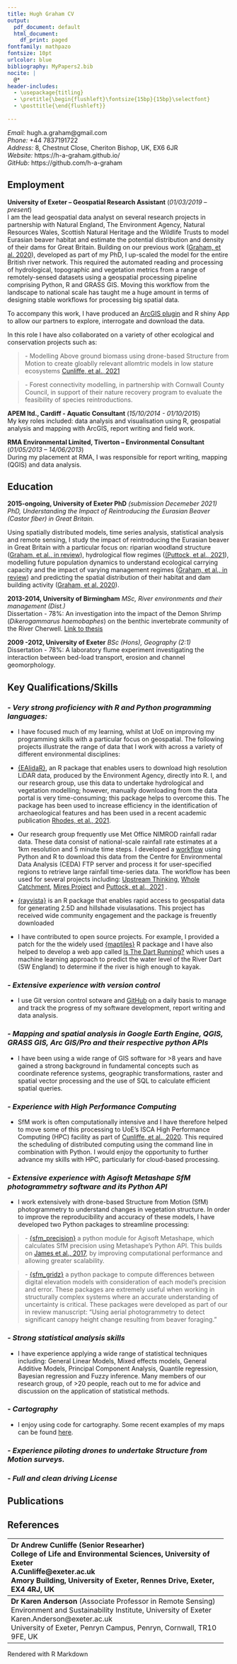 ```yaml
---
title: Hugh Graham CV
output:
  pdf_document: default
  html_document:
    df_print: paged
fontfamily: mathpazo
fontsize: 10pt
urlcolor: blue
bibliography: MyPapers2.bib
nocite: |
  @*
header-includes:
  - \usepackage{titling}
  - \pretitle{\begin{flushleft}\fontsize{15bp}{15bp}\selectfont}
  - \posttitle{\end{flushleft}}
  
---
```

\vspace{-1.5cm}
\pagenumbering{gobble}

*Email:*  hugh.a.graham@gmail.com \
*Phone:*  +44 7837191722 \
*Address:*  8, Chestnut Close, Cheriton Bishop, UK, EX6 6JR \
*Website:*  https://h-a-graham.github.io/ \
*GitHub:*  https://github.com/h-a-graham


## Employment

**University of Exeter – Geospatial Research Assistant** (*01/03/2019 – present*)\
I am the lead geospatial data analyst on several research projects in partnership with Natural England, The Environment Agency, Natural Resources Wales, Scottish Natural Heritage and the Wildlife Trusts to model Eurasian beaver habitat and estimate the potential distribution and density of their dams for Great Britain. Building on our previous work ([Graham, et al. 2020](https://link.springer.com/article/10.1007%2Fs10344-020-01379-w)), developed as part of my PhD, I up-scaled the model for the entire British river network. This required the automated reading and processing of hydrological, topographic and vegetation metrics from a range of remotely-sensed datasets using a geospatial processing pipeline comprising Python, R and GRASS GIS. Moving this workflow from the landscape to national scale has taught me a huge amount in terms of designing stable workflows for processing big spatial data.

To accompany this work, I have produced an [ArcGIS plugin](https://github.com/exeter-creww/Beaver_Tools_ArcToolbox) and R shiny App to allow our partners to explore, interrogate and download the data. 

In this role I have also collaborated on a variety of other ecological and conservation projects such as:

><space>- Modelling Above ground biomass using drone-based Structure from Motion to create gloablly relevant allomtric models in low stature ecosystems [Cunliffe, et al., 2021](https://zslpublications.onlinelibrary.wiley.com/doi/full/10.1002/rse2.228)

><space>- Forest connectivity modelling, in partnership with Cornwall County Council, in support of their nature recovery program to evaluate the feasibility of species reintroductions. 

**APEM ltd., Cardiff - Aquatic Consultant** (*15/10/2014 - 01/10/2015*)\
 My key roles included: data analysis and visualisation using R, geospatial analysis and mapping with ArcGIS, report writing and field work.

**RMA Environmental Limited, Tiverton – Environmental Consultant** (*01/05/2013 – 14/06/2013*)\
During my placement at RMA, I was responsible for report writing, mapping (QGIS) and data analysis.

## Education

**2015-ongoing, University of Exeter  PhD** *(submission Decemeber 2021)*\
*PhD, Understanding the Impact of Reintroducing the Eurasian Beaver (Castor fiber) in Great Britain.*

Using spatially distributed models, time series analysis, statistical analysis and remote sensing, I study the impact of reintroducing the Eurasian beaver in Great Britain with a particular focus on: riparian woodland structure ([Graham, et al., in review](https://github.com/h-a-graham/CWC_Results_Analysis)), hydrological flow regimes ([(Puttock, et al., 2021](https://onlinelibrary.wiley.com/doi/full/10.1002/hyp.14017)), modelling future population dynamics to understand ecological carrying capacity and the impact of varying management regimes ([Graham, et al., in review](https://github.com/h-a-graham/beavertools)) and predicting the spatial distribution of their habitat and dam building activity ([Graham, et al. 2020](https://link.springer.com/article/10.1007%2Fs10344-020-01379-w)). 

**2013-2014, University of Birmingham** 
*MSc, River environments and their management (Dist.)* \
Dissertation - 78%: An investigation into the impact of the Demon Shrimp (*Dikerogammarus haemobaphes*) on the benthic invertebrate community of the River Cherwell. [Link to thesis](http://www.nonnativespecies.org/index.cfm?pageid=559)

**2009 -2012, University of Exeter**
*BSc (Hons), Geography (2:1)*\
Dissertation - 78%: A laboratory flume experiment investigating the interaction between bed-load transport, erosion and channel geomorphology.

## Key Qualifications/Skills

### *- Very strong proficiency with R and Python programming languages:*

- I have focused much of my learning, whilst at UoE on improving my programming skills with a particular focus on geospatial. The following projects illustrate the range of data that I work with across a variety of different environmental disciplines:

- [{EAlidaR}](https://github.com/h-a-graham/EAlidaR), an R package that enables users to download high resolution LiDAR data, produced by the Environment Agency, directly into R. I, and our research group, use this data to undertake hydrological and vegetation modelling; however, manually downloading from the data portal is very time-consuming; this package helps to overcome this. The package has been used to increase efficiency in the identification of archaeological features and has been used in a recent academic publication [Rhodes, et al., 2021](https://onlinelibrary.wiley.com/doi/abs/10.1111/brv.12802).

-  Our research group frequently use Met Office NIMROD rainfall radar data. These data consist of national-scale rainfall rate estimates at a 1km resolution and 5 minute time steps. I developed a [workflow](https://github.com/exeter-creww/Rainfall_radar) using Python and R to download this data from the Centre for Environmental Data Analysis (CEDA) FTP server and process it for user-specified regions to retrieve large rainfall time-series data. The workflow has been used for several projects including: [Upstream Thinking](https://www.exeter.ac.uk/creww/research/casestudies/upstreamthinking/), [Whole Catchment](https://www.exeter.ac.uk/creww/research/casestudies/wholecatchment/), [Mires Project](https://www.exeter.ac.uk/creww/research/casestudies/miresproject/) and [Puttock, et al., 2021](https://onlinelibrary.wiley.com/doi/full/10.1002/hyp.14017) .

-  [{rayvista}](https://github.com/h-a-graham/rayvista) is an R package that enables rapid access to geospatial data for generating 2.5D and hillshade visulasations. This project has received wide community engagement and the package is freuently downloaded 

-  I have contributed to open source projects. For example, I provided a patch for the the widely used [{maptiles}](https://github.com/riatelab/maptiles) R package and I have also helped to develop a web app called [Is The Dart Running?](http://isthedartrunning.co.uk/) which uses a machine learning approach to predict the water level of the River Dart (SW England) to determine if the river is high enough to kayak.

### *- Extensive experience with version control*
- I use Git version control sotware and [GitHub](https://github.com/h-a-graham) on a daily basis to manage and track the progress of my software development, report writing and data analysis. 

### *- Mapping and spatial analysis in Google Earth Engine, QGIS, GRASS GIS, Arc GIS/Pro and their respective python APIs*
- I have been using a wide range of GIS software for >8 years and have gained a strong background in fundamental concepts such as coordinate reference systems, geographic transformations, raster and spatial vector processing and the use of SQL to calculate efficient spatial queries. 

### *- Experience with High Performance Computing*
- SfM work is often computationally intensive and I have therefore helped to move some of this processing to UoE's ISCA High Performance Computing (HPC) facility as part of [Cunliffe, et al., 2020](https://zslpublications.onlinelibrary.wiley.com/doi/full/10.1002/rse2.228). This required the scheduling of distributed computing using the command line in combination with Python. I would enjoy the opportunity to further advance my skills with HPC, particularly for cloud-based processing.

### *- Extensive experience with Agisoft Metashape SfM photogrammetry software and its Python API*
- I work extensively with drone-based Structure from Motion (SfM) photogrammetry to understand changes in vegetation structure. In order to improve the reproducibility and accuracy of these models, I have developed two Python packages to streamline processing:

><space>- [{sfm_precision}](https://github.com/exeter-creww/SFM_Precision/tree/master/sfm_precision) a python module for Agisoft Metashape, which calculates SfM precision using Metashape's Python API. This builds on [James et al., 2017](https://onlinelibrary.wiley.com/doi/full/10.1002/esp.4125), by improving computational performance and allowing greater scalability.

><space>- [{sfm_gridz}](https://github.com/exeter-creww/SFM_Precision/tree/master/sfm_gridz) a python package to compute differences between digital elevation models with consideration of each model’s precision and error. These packages are extremely useful when working in structurally complex systems where an accurate understanding of uncertainty is critical. These packages were developed as part of our in review manuscript: "Using aerial photogrammetry to detect significant canopy height change resulting from beaver foraging."

### *- Strong statistical analysis skills*
- I have experience applying a wide range of statistical techniques including: General Linear Models, Mixed effects models, General Additive Models, Principal Component Analysis, Quantile regression, Bayesian regression and Fuzzy inference. Many members of our research group, of >20 people, reach out to me for advice and discussion on the application of statistical methods.

### *- Cartography*
- I enjoy using code for cartography. Some recent examples of my maps can be found [here](https://github.com/h-a-graham/Hugh-30DayMapChallenge).

### *- Experience piloting drones to undertake Structure from Motion surveys.*

### *- Full and clean driving License*


## Publications

<div id="refs"></div>

## References

----------------------------------------------------------------------
**Dr Andrew Cunliffe** (Senior Researher) \
College of Life and Environmental Sciences, University of Exeter \
A.Cunliffe@exeter.ac.uk \
Amory Building, University of Exeter, Rennes Drive, Exeter, EX4 4RJ, UK


---------------------------------------------------------------------
**Dr Karen Anderson** (Associate Professor in Remote Sensing) \
Environment and Sustainability Institute, University of Exeter \
Karen.Anderson@exeter.ac.uk \
University of Exeter, Penryn Campus, Penryn, Cornwall, TR10 9FE, UK 


----------------------------------------------------------------------


\scriptsize *Rendered with R Markdown 
